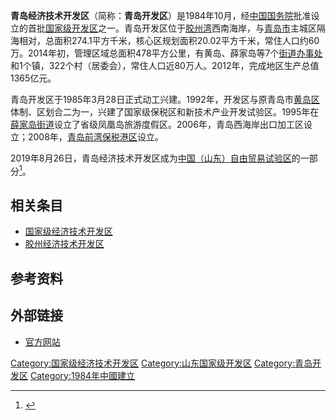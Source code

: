 '''青岛经济技术开发区'''（简称：'''青岛开发区'''）是1984年10月，经[[中华人民共和国国务院|中国国务院]]批准设立的首批[[国家级经济技术开发区|国家级开发区]]之一。青岛开发区位于[[胶州湾|胶州湾]]西南海岸，与[[青岛市|青岛市]]主城区隔海相对，总面积274.1平方千米，核心区规划面积20.02平方千米，常住人口约60万。2014年初，管理区域总面积478平方公里，有黄岛、薛家岛等7个[[街道办事处|街道办事处]]和1个镇，322个村（居委会），常住人口近80万人。2012年，完成地区生产总值1365亿元。

青岛开发区于1985年3月28日正式动工兴建。1992年，开发区与原青岛市[[黄岛区|黄岛区]]体制、区划合二为一，兴建了国家级保税区和新技术产业开发试验区。1995年在[[薛家岛街道|薛家岛街道]]设立了省级凤凰岛旅游度假区。2006年，青岛西海岸出口加工区设立；2008年，[[青岛前湾保税港区|青岛前湾保税港区]]设立。

2019年8月26日，青岛经济技术开发区成为[[中国（山东）自由贸易试验区|中国（山东）自由贸易试验区]]的一部分<ref>{{cite|url=http://news.bandao.cn/a/273493.html|title=中国（山东）自贸试验区获批 青岛片区位置确定|publisher=青岛日报|date=2019-08-26}}</ref>。

== 相关条目 ==
* [[国家级经济技术开发区|国家级经济技术开发区]]
* [[胶州经济技术开发区|胶州经济技术开发区]]

== 参考资料 ==
{{reflist}}

== 外部链接 ==
* [http://www.qda.gov.cn 官方网站] {{Webarchive|url=https://archive.is/20121127060852/http://www.qda.gov.cn/ |date=2012-11-27 }}

{{国家级经济技术开发区}}
{{中国自由贸易试验区}}

[[Category:国家级经济技术开发区|Category:国家级经济技术开发区]]
[[Category:山东国家级开发区|Category:山东国家级开发区]]
[[Category:青岛开发区|Category:青岛开发区]]
[[Category:1984年中國建立|Category:1984年中國建立]]